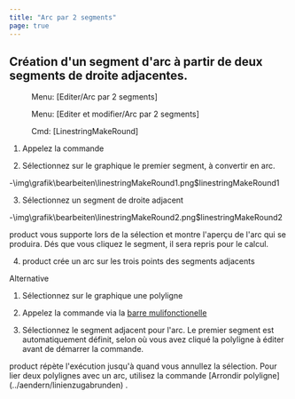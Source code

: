 ```yaml
---
title: "Arc par 2 segments"
page: true
---
```

## Cr&#233;ation d&#39;un segment d&#39;arc &#224; partir de deux segments de droite adjacentes.
<GeoMapper> <Menu> Menu: [Editer/Arc par 2 segments] </Menu> </GeoMapper>
<GeoDesigner> <Menu> Menu: [Editer et modifier/Arc par 2 segments] </Menu> 
 <Menu> Cmd: [LinestringMakeRound] </Menu> </GeoDesigner>


1. Appelez la commande

2. S&#233;lectionnez sur le graphique le premier segment, &#224; convertir en arc.

-<Image>\img\grafik\bearbeiten\linestringMakeRound1.png$linestringMakeRound1</Image>


3. S&#233;lectionnez un segment de droite adjacent

-<Image>\img\grafik\bearbeiten\linestringMakeRound2.png$linestringMakeRound2</Image>

<Success>
 <Placeholder>product</Placeholder> vous supporte lors de la s&#233;lection et montre l&#39;aper&#231;u de l&#39;arc qui se produira. D&#233;s que vous cliquez le segment, il sera repris pour le calcul.

</Success>


4. <Placeholder>product</Placeholder> cr&#233;e un arc sur les trois points des segments adjacents 



Alternative


1. S&#233;lectionnez sur le graphique une polyligne

2. Appelez la commande via la 
[barre mulifonctionelle](../benutzeroberflaeche/multifunktionsleiste)

3. S&#233;lectionnez le segment adjacent pour l&#39;arc. Le premier segment est automatiquement d&#233;finit, selon o&#249; vous avez cliqu&#233; la polyligne &#224; &#233;diter avant de d&#233;marrer la commande.




<Success>
 <Placeholder>product</Placeholder> r&#233;p&#232;te l&#39;ex&#233;cution jusqu&#39;&#224; quand vous annullez la s&#233;lection.
</Success>

<Success>
Pour lier deux polylignes avec un arc, utilisez la commande [Arrondir polyligne](../aendern/linienzugabrunden)
.
</Success>
